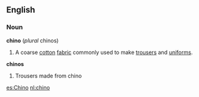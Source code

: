 ==English==
===Noun===
'''chino''' (''plural'' chinos)
#A coarse [[cotton]] [[fabric]] commonly used to make [[trousers]] and [[uniform]]s.
'''chinos'''
#Trousers made from chino

[[es:Chino]]
[[nl:chino]]